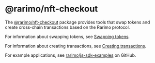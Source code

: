 ---
---

# @rarimo/nft-checkout

The [@rarimo/nft-checkout](https://www.npmjs.com/package/@rarimo/nft-checkout) package provides tools that swap tokens and create cross-chain transactions based on the Rarimo protocol.

For information about swapping tokens, see [Swapping tokens](../overview/swapping-tokens).

For information about creating transactions, see [Creating transactions](../overview/creating-transactions).

For example applications, see [rarimo/js-sdk-examples](https://github.com/rarimo/js-sdk-examples/) on GitHub.
